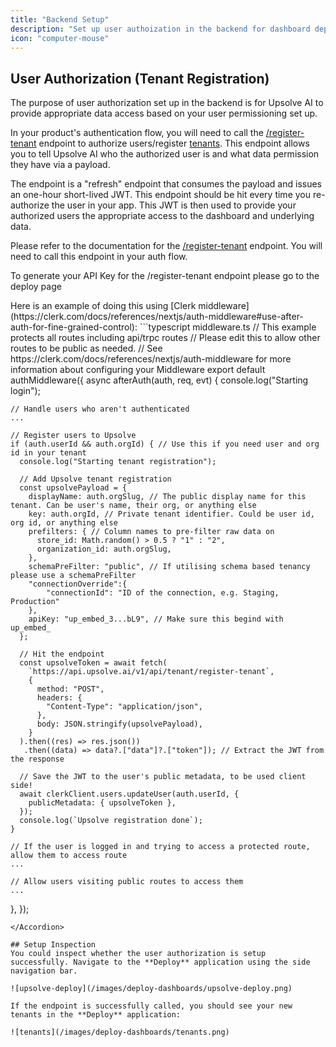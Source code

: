 ```yaml
---
title: "Backend Setup"
description: "Set up user authoization in the backend for dashboard deployment"
icon: "computer-mouse"
---
```


## User Authorization (Tenant Registration)

The purpose of user authorization set up in the backend is for Upsolve AI to provide appropriate data access based on your user permissioning set up.

In your product's authentication flow, you will need to call the [/register-tenant](/api-reference/endpoint/register-tenant-to-upsolve) endpoint to authorize users/register [tenants](/embedded-bi/data-permissioning/tenancy-management#tenants).
This endpoint allows you to tell Upsolve AI who the authorized user is and what data permission they have via a payload.

The endpoint is a "refresh" endpoint that consumes the payload and issues an one-hour short-lived JWT. This endpoint should be hit every time you re-authorize the user in your app. 
This JWT is then used to provide your authorized users the appropriate access to the dashboard and underlying data.

Please refer to the documentation for the [/register-tenant](/api-reference/endpoint/register-tenant-to-upsolve) endpoint.
You will need to call this endpoint in your auth flow.


<Note>To generate your API Key for the /register-tenant endpoint please go to the deploy page </Note>



<Accordion title="Example: Calling the /register-tenant using Clerk middleware">
Here is an example of doing this using [Clerk middleware](https://clerk.com/docs/references/nextjs/auth-middleware#use-after-auth-for-fine-grained-control):
  ```typescript middleware.ts
// This example protects all routes including api/trpc routes
// Please edit this to allow other routes to be public as needed.
// See https://clerk.com/docs/references/nextjs/auth-middleware for more information about configuring your Middleware
export default authMiddleware({
  async afterAuth(auth, req, evt) {
    console.log("Starting login");

    // Handle users who aren't authenticated
    ...

    // Register users to Upsolve
    if (auth.userId && auth.orgId) { // Use this if you need user and org id in your tenant
      console.log("Starting tenant registration");

      // Add Upsolve tenant registration
      const upsolvePayload = {
        displayName: auth.orgSlug, // The public display name for this tenant. Can be user's name, their org, or anything else
        key: auth.orgId, // Private tenant identifier. Could be user id, org id, or anything else
        prefilters: { // Column names to pre-filter raw data on
          store_id: Math.random() > 0.5 ? "1" : "2",
          organization_id: auth.orgSlug,
        },
        schemaPreFilter: "public", // If utilising schema based tenancy please use a schemaPreFilter
        "connectionOverride":{
            "connectionId": "ID of the connection, e.g. Staging, Production"
        },
        apiKey: "up_embed_3...bL9", // Make sure this begind with up_embed_
      };

      // Hit the endpoint
      const upsolveToken = await fetch(
        `https://api.upsolve.ai/v1/api/tenant/register-tenant`,
        {
          method: "POST",
          headers: {
            "Content-Type": "application/json",
          },
          body: JSON.stringify(upsolvePayload),
        }
      ).then((res) => res.json())
       .then((data) => data?.["data"]?.["token"]); // Extract the JWT from the response

      // Save the JWT to the user's public metadata, to be used client side!
      await clerkClient.users.updateUser(auth.userId, {
        publicMetadata: { upsolveToken },
      });
      console.log(`Upsolve registration done`);
    }

    // If the user is logged in and trying to access a protected route, allow them to access route
    ...

    // Allow users visiting public routes to access them
    ...
  },
});
```
</Accordion>

## Setup Inspection
You could inspect whether the user authorization is setup successfully. Navigate to the **Deploy** application using the side navigation bar.

![upsolve-deploy](/images/deploy-dashboards/upsolve-deploy.png)

If the endpoint is successfully called, you should see your new tenants in the **Deploy** application:

![tenants](/images/deploy-dashboards/tenants.png)